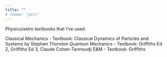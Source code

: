 ```yaml
---
title: ""
# theme: "yeti"
---
```


Physics/astro textbooks that I've used:

Classical Mechanics - Textbook: Classical Dynamics of Particles and Systems by Stephen Thornton
Quantum Mechanics - Textbook: Griffiths Ed 2, Griffiths Ed 3, Claude Cohen-Tannoudji
E&M - Textbook: Griffiths